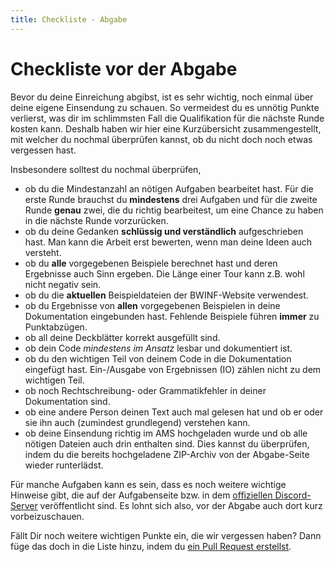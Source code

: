 ```yaml
---
title: Checkliste - Abgabe
---
```


# Checkliste vor der Abgabe

Bevor du deine Einreichung abgibst, ist es sehr wichtig, noch einmal
über deine eigene Einsendung zu schauen.
So vermeidest du es unnötig Punkte verlierst, was dir im schlimmsten Fall die
Qualifikation für die nächste Runde kosten kann.
Deshalb haben wir hier eine Kurzübersicht zusammengestellt, mit welcher
du nochmal überprüfen kannst, ob du nicht doch noch etwas vergessen hast.

Insbesondere solltest du nochmal überprüfen,

- ob du die Mindestanzahl an nötigen Aufgaben bearbeitet hast. Für die erste
  Runde brauchst du **mindestens** drei Aufgaben und für die zweite Runde
  **genau** zwei, die du richtig bearbeitest, um eine Chance zu haben in die nächste Runde vorzurücken.
- ob du deine Gedanken **schlüssig und verständlich** aufgeschrieben hast. Man
  kann die Arbeit erst bewerten, wenn man deine Ideen auch versteht.
- ob du **alle** vorgegebenen Beispiele berechnet hast und deren Ergebnisse auch
  Sinn ergeben. Die Länge einer Tour kann z.B. wohl nicht negativ sein.
- ob du die **aktuellen** Beispieldateien der BWINF-Website verwendest.
- ob du Ergebnisse von **allen** vorgegebenen Beispielen in deine Dokumentation
  eingebunden hast. Fehlende Beispiele führen **immer** zu Punktabzügen.
- ob all deine Deckblätter korrekt ausgefüllt sind.
- ob dein Code *mindestens im Ansatz* lesbar und dokumentiert ist.
- ob du den wichtigen Teil von deinem Code in die Dokumentation eingefügt hast.
  Ein-/Ausgabe von Ergebnissen (IO) zählen nicht zu dem wichtigen Teil. 
- ob noch Rechtschreibung- oder Grammatikfehler in deiner Dokumentation sind.
- ob eine andere Person deinen Text auch mal gelesen hat und ob er oder sie ihn
  auch (zumindest grundlegend) verstehen kann.
- ob deine Einsendung richtig im AMS hochgeladen wurde und ob alle nötigen
  Dateien auch drin enthalten sind. Dies kannst du überprüfen, indem du die
  bereits hochgeladene ZIP-Archiv von der Abgabe-Seite wieder runterlädst.  

Für manche Aufgaben kann es sein, dass es noch weitere wichtige Hinweise gibt,
die auf der Aufgabenseite bzw. in dem [offiziellen
Discord-Server](https://discord.gg/JMvE4TyRWw) veröffentlicht sind. Es lohnt
sich also, vor der Abgabe auch dort kurz vorbeizuschauen.

Fällt Dir noch weitere wichtigen Punkte ein, die wir vergessen haben? Dann füge 
das doch in die Liste hinzu, indem du 
<a target="_blank" href="https://github.com/bwinf-guide/bwinf-guide/pulls" className="font-bold text-amber-700 dark:text-amber-400 hover:text-amber-500 dark:hover:text-amber-300">ein Pull Request erstellst</a>. 
